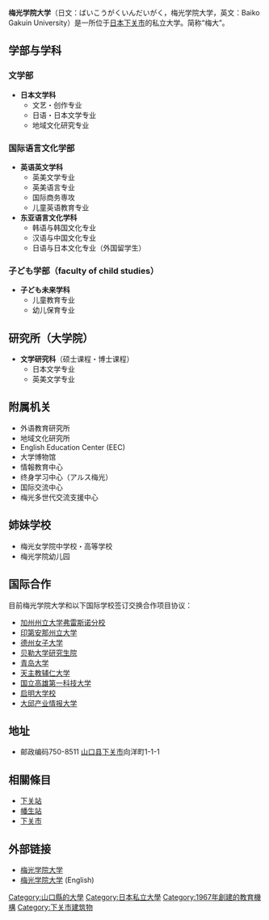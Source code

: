 {{Unreferenced|time=2015-09-22T02:52:01+00:00}}
{{大学(日本)
| 国=日本
| 大学名称=私立梅光学院大学
| 平假名=ばいこうがくいんだいがく
| 英文=Baiko Gakuin University
| 图片=[[logo-sp(1).png|梅光学院大学]]
| 图片说明=
| 大学设置年=1967年
| 创立年=1872年
| 学校类别=私立
| 设置者=学校法人梅光学院
| 本部所在地={{JPN}}<br/>[[山口县|山口县]][[下关市|下关市]]向洋町1-1-1
| 校园=东站
| 学部=文学部<br />国际语言学部<br />子ども学部（faculty of child studies）
| 研究科=文学研究科<br />（日本文学专业、英美文学专业）
| 大学の略称=梅大、梅光
| 网站=http://www.baiko.ac.jp/university/
}}'''梅光学院大学'''（日文：ばいこうがくいんだいがく，梅光学院大学，英文：Baiko Gakuin University）是一所位于[[日本|日本]][[下关市|下关市]]的私立大学。简称“梅大”。

==学部与学科==
===文学部===
*'''日本文学科'''
**文艺・创作专业
**日语・日本文学专业
**地域文化研究专业

===国际语言文化学部===
*'''英语英文学科'''
**英美文学专业
**英美语言专业
**国际商务専攻
**儿童英语教育专业
*'''东亚语言文化学科'''
**韩语与韩国文化专业
**汉语与中国文化专业
**日语与日本文化专业（外国留学生）

===子ども学部（faculty of child studies）===
*'''子ども未来学科'''
**儿童教育专业
**幼儿保育专业

==研究所（大学院）==
*'''文学研究科'''（硕士课程・博士课程）
**日本文学专业
**英美文学专业

==附属机关==
*外语教育研究所
*地域文化研究所
*English Education Center (EEC) 
*大学博物馆
*情報教育中心
*终身学习中心（アルス梅光）
*国际交流中心
*梅光多世代交流支援中心

==姉妹学校==
*梅光女学院中学校・高等学校
*梅光学院幼儿园
==国际合作==
目前梅光学院大学和以下国际学校签订交换合作项目协议：
*[[加州州立大学|加州州立大学弗雷斯诺分校]]
*[[印第安那州立大学|印第安那州立大学]]
*[[德州女子大学|德州女子大学]]
*[[贝勒大学|贝勒大学研究生院]]
*[[青岛大学|青岛大学]]
*[[天主教辅仁大学|天主教辅仁大学]]
*[[国立高雄第一科技大学|国立高雄第一科技大学]]
*[[启明大学校|启明大学校]]
*[[大邱产业情报大学|大邱产业情报大学]]

==地址==
*邮政编码750-8511 [[山口县|山口县]][[下关市|下关市]]向洋町1-1-1

==相關條目==
* [[下关站|下关站]]
* [[幡生站|幡生站]]
* [[下关市|下关市]]

==外部链接==
*[http://www.baiko.ac.jp/ 梅光学院大学]
*[https://web.archive.org/web/20090422083424/http://www.baiko.ac.jp/university/webcatalog/english-top.html 梅光学院大学] (English)
{{Univ-stub}}
[[Category:山口縣的大學|Category:山口縣的大學]]
[[Category:日本私立大學|Category:日本私立大學]]
[[Category:1967年創建的教育機構|Category:1967年創建的教育機構]]
[[Category:下关市建筑物|Category:下关市建筑物]]